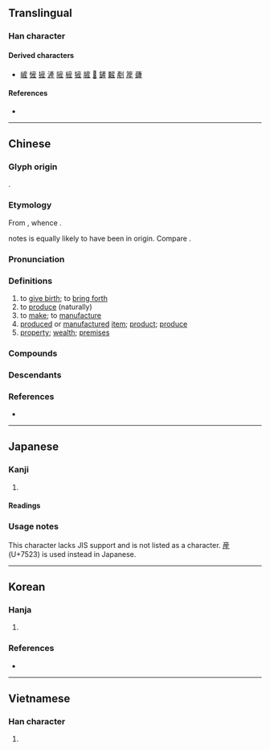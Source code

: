 {{also|産|产}}
{{character info}}
==Translingual==
{{Han simplified forms|產|産|产}}

===Han character===
{{Han char|rn=100|rad=生|as=06|sn=11|four=00214|canj=YHHQM|ids=⿱文⿸厂生}}

====Derived characters====
* [[嵼]] [[㦃]] [[摌]] [[滻]] [[隡]] [[㯆]] [[㹌]] [[䐮]] [[𨄉]] [[鏟]] [[䊲]] [[剷]] [[簅]] [[虄]]

====References====
* {{Han ref|kx=0755.090|dkj=21684|dj=1165.080|hdz=42577.150|uh=7522|ud=29986|bh=B2A3|bd=45731}}

----

==Chinese==
{{zh-forms|s=产|t2=産}}

===Glyph origin===
{{Han etym}}
{{Han compound|彥|生|ls=psc|c1=p|c2=s|abb1=y|t2=to be born}}.

===Etymology===
From {{inh|zh|sit-pro|*sryal||to breed; to bring up}}, whence {{cog|bo|སྲེལ་བ||to bring up; to rear}}.

{{zh-ref|Schuessler (2007)}} notes {{och-l|產}} is equally likely to have been {{der|zh|aav}} in origin. Compare {{cog|km|សំរាល||to give birth}}.

===Pronunciation===
{{zh-pron
|m=chǎn
|m-s=can3
|c=caan2
|c-t=can2
|g=can3
|h=pfs=sán;gd=san3
|j=can2
|mb=sǔing
|md=sāng
|mn=ml,jj,tw:sán/ml,jj,tw:sóaⁿ
|mn_note=sán - literary; sóaⁿ - vernacular
|mn-t=suan2
|w=2tshe
|x=can3
|mc=y
|oc=y
|cat=v,n
}}

===Definitions===
{{zh-hanzi}}

# to [[give birth]]; to [[bring forth]]
# to [[produce]] (naturally)
# to [[make]]; to [[manufacture]]
# [[produce]]d or [[manufacture]]d [[item]]; [[product]]; [[produce]]
# [[property]]; [[wealth]]; [[premises]]

===Compounds===
{{zh-der|產兒|產科|產婆|產區|產物|產業|產品|產權|產官|產程|產床|產道|產地|產房|產婦|產後|產假|產量|產卵|產門|產前|產鉗|產褥期|產褥熱|產傷|產生|產銷|產需|產業革命|產業工人|產業後備軍|產業資本|產院|產值|共產|共產主義|國有財產|年產值|丁產|共產宣言|中產階級|傾家蕩產|國產|山產|停產|全能生產|小產|不動產|乾產|傾家盡產|國產品|出產|剖腹生產|常產|嗣產|公有財產|恆產|不事生產|公產|催產|待產室|中產|人工流產|共產黨|年產量|子產|待產|不視生產|地產|家產|中間產品|定產|官產|婦產科|固定資產|坐產招夫|動產|增產|助產士|土產|共同財產|國產車|奴產子|傾家竭產|名產|同產|引產|副產品|修置產室|助產婆|共產集團|共產國家|共產國際|天產|助產|事產|生產計畫|水產|文化資產|生產指數|生產管制|漁產|流產|禁治產|私產|沉灶產蛙|破產財團|田產|生產工具|房地產|私有財產|產物保險|特產|拳頭產品|破產宣告|流產政變|析產|房產|產銷秩序|生產線|治產|產業道路|減產|產婆術|生產能力|產額|產前檢查|水產養殖|產後檢查|礦產|破產|破業失產|知識產權|相容產品|有產階級|盛產|祖產|林產|有形資產|無產階級|異位產式|畜產|產險|產經新聞|產疾|產品線|產品組合|產供銷|生產量|生產者|生產結構|生產方式|生產力|生產|產業稅|產能|海產|流動資產|產地價格|早產兒|早產|物產|變產|農產|量產|順產|資產|遺產|蕩產傾家|高齡產婦|豐產|財產刑|置產|薄產|資產重估|預產期|蹇產|難產|遺產稅|限產|脫產|銀髮產業|農產運銷|農產品|逆產|農產物|資產階級|資產股|財產稅|財產|農產加工|蕩產|試產|財產權|無產|能產性|黨產}}

===Descendants===
{{CJKV||j=産|さん|산|sản}}

===References===
* {{R:yue:Hanzi}}

----

==Japanese==

===Kanji===
{{ja-kanji|grade=|rs=生06}} <!-- Not listed as kyūjitai character in Jōyō kanji 2010 -->

# {{rfdef|ja|sort=生06}}

====Readings====
{{ja-readings
|goon=せん
|kanon=さん
|kun=う-まれる, うぶ-, う-む, む-す
}}

===Usage notes===
This character lacks JIS support and is not listed as a {{w|kyūjitai}} character. [[産]] (U+7523) is used instead in Japanese.

----

==Korean==

===Hanja===
{{ko-hanja|낳다|낳을|산}}

# {{alt form|ko|産||{{hanja form of|산|[[born]]}}}}

===References===
* {{R:ko:Inmyeongyonghanjapyo|22}}

----

==Vietnamese==

===Han character===
{{vi-readings|reading=sản|rs=生06}}

# {{rfdef|vi|sort=生06}}